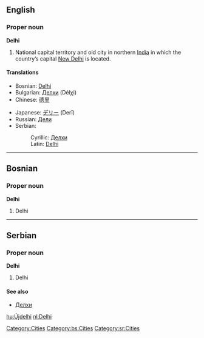 ==English==
{{wikipedia}}
===Proper noun===
'''Delhi'''

#National capital territory and old city in northern [[India]] in which the country’s capital [[New Delhi]] is located.

====Translations====
{{top}}
*Bosnian: [[Delhi#Bosnian|Delhi]] {{m}}
*Bulgarian: [[Делхи]] (Délχi)
*Chinese: [[德里]]
{{mid}}
*Japanese: [[デリー]] (Derī)
*Russian: [[Дели]] {{IPAchar|(Dɛ́li)}}
*Serbian:
*:Cyrillic: [[Делхи#Serbian|Делхи]] {{m}}
*:Latin: [[Delhi#Serbian|Delhi]] {{m}}
{{bottom}}

----

==Bosnian==
===Proper noun===
'''Delhi''' {{m}}
#Delhi

----

==Serbian==
===Proper noun===
'''Delhi''' {{m}}
#Delhi
====See also====
*[[Делхи#Serbian|Делхи]]

[[Category:Cities]]
[[Category:bs:Cities]]
[[Category:sr:Cities]]

[[hu:Újdelhi]]
[[nl:Delhi]]